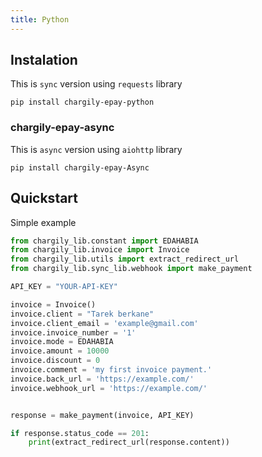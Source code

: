 ```yaml
---
title: Python
---
```


## Instalation
This is `sync` version using `requests` library 
```
pip install chargily-epay-python
```


### chargily-epay-async
This is `async` version using `aiohttp` library
```
pip install chargily-epay-Async
```

## Quickstart 
Simple example
```py
from chargily_lib.constant import EDAHABIA
from chargily_lib.invoice import Invoice
from chargily_lib.utils import extract_redirect_url
from chargily_lib.sync_lib.webhook import make_payment

API_KEY = "YOUR-API-KEY"

invoice = Invoice()
invoice.client = "Tarek berkane"
invoice.client_email = 'example@gmail.com'
invoice.invoice_number = '1'
invoice.mode = EDAHABIA
invoice.amount = 10000 
invoice.discount = 0
invoice.comment = 'my first invoice payment.'
invoice.back_url = 'https://example.com/'
invoice.webhook_url = 'https://example.com/'


response = make_payment(invoice, API_KEY)

if response.status_code == 201:
    print(extract_redirect_url(response.content))
```